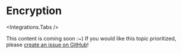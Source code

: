 
# Encryption

<Integrations.Tabs />

This content is coming soon :~) If you would like this topic prioritized, please
[create an issue on GitHub](https://github.com/fungible-systems/micro-stacks/issues)!
